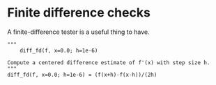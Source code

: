 # Finite difference checks

A finite-difference tester is a useful thing to have.

```.julia
"""
    diff_fd(f, x=0.0; h=1e-6)

Compute a centered difference estimate of f'(x) with step size h.
"""
diff_fd(f, x=0.0; h=1e-6) = (f(x+h)-f(x-h))/(2h)
```


